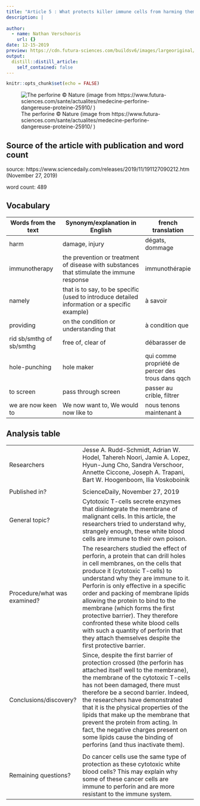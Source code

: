 ```yaml
---
title: "Article 5 : What protects killer immune cells from harming themselves?"
description: |
 
author:
  - name: Nathan Verschooris
    url: {}
date: 12-15-2019
preview: https://cdn.futura-sciences.com/buildsv6/images/largeoriginal/e/f/b/efb6d542cd_50011622_perforine-nature.jpg
output:
  distill::distill_article:
    self_contained: false
---
```


```r
knitr::opts_chunk$set(echo = FALSE)
```

![The perforine © Nature (image from https://www.futura-sciences.com/sante/actualites/medecine-perforine-dangereuse-proteine-25910/ )](https://cdn.futura-sciences.com/buildsv6/images/largeoriginal/e/f/b/efb6d542cd_50011622_perforine-nature.jpg)

## Source of the article with publication and word count

source: https://www.sciencedaily.com/releases/2019/11/191127090212.htm (November 27, 2019)

word count: 489

## Vocabulary 

| Words from the text | Synonym/explanation in English | french translation |
| ------------------- | ------------------------------ | ---------------|
|harm|damage, injury|dégats, dommage|
|immunotherapy|the prevention or treatment of disease with substances that stimulate the immune response|immunothérapie|
|namely|that is to say, to be specific (used to introduce detailed information or a specific example)|à savoir|
|providing|on the condition or understanding that|à condition que|
|rid sb/smthg of sb/smthg|free of, clear of| débarasser de  |
|hole-punching|hole maker|qui comme propriété de percer des trous dans qqch|
|to screen |pass through screen|passer au crible, filtrer|
|we are now keen to|We now want to, We would now like to|nous tenons maintenant à|




## Analysis table 

|                              |                                                                     |
| ---------------------------- | ------------------------------------------------------------------- |
| Researchers                  | Jesse A. Rudd-Schmidt, Adrian W. Hodel, Tahereh Noori, Jamie A. Lopez, Hyun-Jung Cho, Sandra Verschoor, Annette Ciccone, Joseph A. Trapani, Bart W. Hoogenboom, Ilia Voskoboinik
|
| Published in?                | ScienceDaily, November 27, 2019   |
| General topic?               |  Cytotoxic T-cells secrete enzymes that disintegrate the membrane of malignant cells. In this article, the researchers tried to understand why, strangely enough, these white blood cells are immune to their own poison.|
| Procedure/what was examined? |The researchers studied the effect of perforin, a protein that can drill holes in cell membranes, on the cells that produce it (cytotoxic T-cells) to understand why they are immune to it. Perforin is only effective in a specific order and packing of membrane lipids allowing the protein to bind to the membrane (which forms the first protective barrier). They therefore confronted these white blood cells with such a quantity of perforin that they attach themselves despite the first protective barrier.  |
| Conclusions/discovery?       | Since, despite the first barrier of protection crossed (the perforin has attached itself well to the membrane), the membrane of the cytotoxic T-cells has not been damaged, there must therefore be a second barrier. Indeed, the researchers have demonstrated that it is the physical properties of the lipids that make up the membrane that prevent the protein from acting. In fact, the negative charges present on some lipids cause the binding of perforins (and thus inactivate them).
 |
| Remaining questions?         | Do cancer cells use the same type of protection as these cytotoxic white blood cells? This may explain why some of these cancer cells are immune to perforin and are more resistant to the immune system. |

